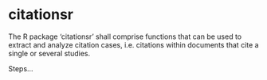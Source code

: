 # citationsr
The R package 'citationsr' shall comprise functions that can be used to extract and analyze citation cases, i.e. citations within documents that cite a single or several studies.

Steps...
